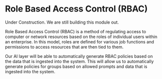 
# Role Based Access Control (RBAC)

<Callout type="warning" emoji="🏗️">
    Under Construction. We are still building this module out.
</Callout>

Role Based Access Control (RBAC) is a method of regulating access to computer or network resources based on the roles of individual users within an enterprise. In this model, roles are defined for various job functions and permissions to access resources that are then tied to them.

Our AI layer will be able to automatically generate RBAC policies based on the data that is ingested into the system. This will allow us to automatically generate policies for groups based on allowed prompts and data that is ingested into the system.

